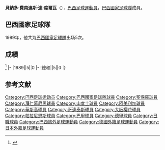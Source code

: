 {{blpsources|time=2017-01-23T13:02:17+00:00}}
{{Infobox football biography
|name=貝納多·費南迪斯·達·席爾瓦
|image=
|fullname=Bernardo Fernandes da Silva
|birth_date={{Birth date and age|1965|4|20}}
|cityofbirth=[[聖保羅_(巴西)|聖保羅]]
|countryofbirth=[[巴西|巴西]]
|height=
|position=[[中场|中场]]
|currentclub=
|years=1985<br/>1986-1991<br/>1991<br/>1992<br/>1992<br/>1992<br/>1993-1994<br/>1995-1996<br/>1995<br/>1997
|clubs=[[馬利利亞體育會|馬利利亞]]<br/>[[聖保羅足球會|聖保羅]]<br/>[[拜仁慕尼黑足球俱乐部|拜仁慕尼黑]]<br/>[[EC_Internacional|Internacional]]<br/>[[桑托斯足球俱乐部|山度士]]<br/>[[美洲足球俱樂部_(墨西哥)|CF阿美利加]]<br/>[[華斯高達伽馬划艇會|華斯高]]<br/>[[哥連泰斯保利斯塔體育會|哥連泰斯]]<br/>→[[大阪櫻花|大阪櫻花]]<br/>[[帕拉尼恩斯體育會|帕拉尼恩斯]]
|caps(goals)=
|nationalyears=1989
|nationalteam=[[巴西國家足球隊|巴西]]
|nationalcaps(goals)=5 (0)
}}
'''貝納多·費南迪斯·達·席爾瓦'''（{{Bd|1965年|4月20日||}}），[[巴西|巴西]][[足球|足球]][[運動員|運動員]]，[[巴西國家足球隊|巴西國家足球隊]]成員。

==巴西國家足球隊==
1989年，他共为[[巴西國家足球隊|巴西國家足球隊]]出场5次。

==成績==
<ref>{{Cite web |url=http://www.national-football-teams.com/player/21004/Bernardo.html |title=National Football Teams |access-date=2017-01-23 |archive-date=2017-03-01 |archive-url=https://web.archive.org/web/20170301142419/http://www.national-football-teams.com/player/21004/Bernardo.html |dead-url=no }}</ref>
{{Football player national team statistics|BRA}}
|-
|1989||5||0
|-
!總和||5||0
|}

==参考文献==
{{Reflist}}

{{DEFAULTSORT:Fernandes da Silva, Bernardo}}
{{Soccer-player-stub}}
[[Category:巴西足球运动员|Category:巴西足球运动员]]
[[Category:巴西國家足球隊球員|Category:巴西國家足球隊球員]]
[[Category:聖保羅球員|Category:聖保羅球員]]
[[Category:拜仁慕尼黑球員|Category:拜仁慕尼黑球員]]
[[Category:山度士球員|Category:山度士球員]]
[[Category:阿美利加球員|Category:阿美利加球員]]
[[Category:華斯高球員|Category:華斯高球員]]
[[Category:哥連泰斯球員|Category:哥連泰斯球員]]
[[Category:大阪櫻花球員|Category:大阪櫻花球員]]
[[Category:帕拉尼恩斯球員|Category:帕拉尼恩斯球員]]
[[Category:巴甲球員|Category:巴甲球員]]
[[Category:德甲球員|Category:德甲球員]]
[[Category:日職球員|Category:日職球員]]
[[Category:巴西旅外足球運動員|Category:巴西旅外足球運動員]]
[[Category:德國外籍足球運動員|Category:德國外籍足球運動員]]
[[Category:日本外籍足球運動員|Category:日本外籍足球運動員]]